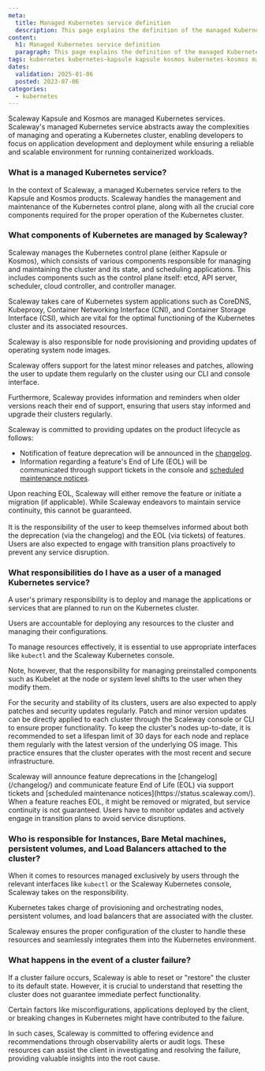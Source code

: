 ```yaml
---
meta:
  title: Managed Kubernetes service definition
  description: This page explains the definition of the managed Kubernetes service at Scaleway
content:
  h1: Managed Kubernetes service definition
  paragraph: This page explains the definition of the managed Kubernetes service at Scaleway
tags: kubernetes kubernetes-kapsule kapsule kosmos kubernetes-kosmos managed service definition
dates:
  validation: 2025-01-06
  posted: 2023-07-06
categories:
  - kubernetes
---
```



Scaleway Kapsule and Kosmos are managed Kubernetes services. Scaleway's managed Kubernetes service abstracts away the complexities of managing and operating a Kubernetes cluster, enabling developers to focus on application development and deployment while ensuring a reliable and scalable environment for running containerized workloads.

### What is a managed Kubernetes service?

In the context of Scaleway, a managed Kubernetes service refers to the Kapsule and Kosmos products. Scaleway handles the management and maintenance of the Kubernetes control plane, along with all the crucial core components required for the proper operation of the Kubernetes cluster.

### What components of Kubernetes are managed by Scaleway?

Scaleway manages the Kubernetes control plane (either Kapsule or Kosmos), which consists of various components responsible for managing and maintaining the cluster and its state, and scheduling applications. This includes components such as the control plane itself: etcd, API server, scheduler, cloud controller, and controller manager.

Scaleway takes care of Kubernetes system applications such as CoreDNS, Kubeproxy, Container Networking Interface (CNI), and Container Storage Interface (CSI), which are vital for the optimal functioning of the Kubernetes cluster and its associated resources.

Scaleway is also responsible for node provisioning and providing updates of operating system node images.

Scaleway offers support for the latest minor releases and patches, allowing the user to update them regularly on the cluster using our CLI and console interface.

Furthermore, Scaleway provides information and reminders when older versions reach their end of support, ensuring that users stay informed and upgrade their clusters regularly.

<Lightbox image={image} alt="" size="large" />

<Message type="important">
  Scaleway is committed to providing updates on the product lifecycle as follows:

  - Notification of feature deprecation will be announced in the [changelog](/changelog/?tags=containers_kubernetes,status_deprecated/).
  - Information regarding a feature's End of Life (EOL) will be communicated through support tickets in the console and [scheduled maintenance notices](https://status.scaleway.com/).

  Upon reaching EOL, Scaleway will either remove the feature or initiate a migration (if applicable). While Scaleway endeavors to maintain service continuity, this cannot be guaranteed. <br /><br />
  It is the responsibility of the user to keep themselves informed about both the deprecation (via the changelog) and the EOL (via tickets) of features. Users are also expected to engage with transition plans proactively to prevent any service disruption.
</Message>

### What responsibilities do I have as a user of a managed Kubernetes service?

A user's primary responsibility is to deploy and manage the applications or services that are planned to run on the Kubernetes cluster.

Users are accountable for deploying any resources to the cluster and managing their configurations.

To manage resources effectively, it is essential to use appropriate interfaces like `kubectl` and the Scaleway Kubernetes console.

Note, however, that the responsibility for managing preinstalled components such as Kubelet at the node or system level shifts to the user when they modify them.

For the security and stability of its clusters, users are also expected to apply patches and security updates regularly. Patch and minor version updates can be directly applied to each cluster through the Scaleway console or CLI to ensure proper functionality. To keep the cluster's nodes up-to-date, it is recommended to set a lifespan limit of 30 days for each node and replace them regularly with the latest version of the underlying OS image. This practice ensures that the cluster operates with the most recent and secure infrastructure.

<Message type="important">
  Scaleway will announce feature deprecations in the [changelog](/changelog/) and communicate feature End of Life (EOL) via support tickets and [scheduled maintenance notices](https://status.scaleway.com/). When a feature reaches EOL, it might be removed or migrated, but service continuity is not guaranteed. Users have to monitor updates and actively engage in transition plans to avoid service disruptions.
</Message>

### Who is responsible for Instances, Bare Metal machines, persistent volumes, and Load Balancers attached to the cluster?

When it comes to resources managed exclusively by users through the relevant interfaces like `kubectl` or the Scaleway Kubernetes console, Scaleway takes on the responsibility.

Kubernetes takes charge of provisioning and orchestrating nodes, persistent volumes, and load balancers that are associated with the cluster.

Scaleway ensures the proper configuration of the cluster to handle these resources and seamlessly integrates them into the Kubernetes environment.

### What happens in the event of a cluster failure?

If a cluster failure occurs, Scaleway is able to reset or "restore" the cluster to its default state. However, it is crucial to understand that resetting the cluster does not guarantee immediate perfect functionality.

Certain factors like misconfigurations, applications deployed by the client, or breaking changes in Kubernetes might have contributed to the failure.

In such cases, Scaleway is committed to offering evidence and recommendations through observability alerts or audit logs. These resources can assist the client in investigating and resolving the failure, providing valuable insights into the root cause.